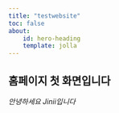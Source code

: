 ```yaml
---
title: "testwebsite"
toc: false
about:
    id: hero-heading
    template: jolla
---
```


## 홈페이지 첫 화면입니다

*안녕하세요 Jinii입니다*

